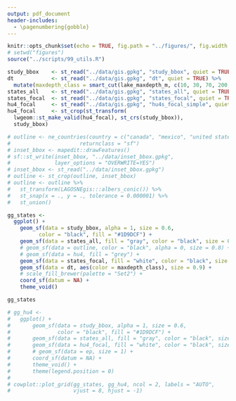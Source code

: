 ```yaml
---
output: pdf_document
header-includes: 
  - \pagenumbering{gobble}
---
```


```r
knitr::opts_chunk$set(echo = TRUE, fig.path = "../figures/", fig.width = 6.5, fig.height = 4.5)
# setwd("figures")
source("../scripts/99_utils.R")
```

```r
study_bbox    <- st_read("../data/gis.gpkg", "study_bbox", quiet = TRUE)
dt            <- st_read("../data/gis.gpkg", "dt", quiet = TRUE) %>%
  mutate(maxdepth_class = smart_cut(lake_maxdepth_m, c(10, 30, 70, 200, Inf)))
states_all    <- st_read("../data/gis.gpkg", "states_all", quiet = TRUE)
states_focal  <- st_read("../data/gis.gpkg", "states_focal", quiet = TRUE)
hu4_focal     <- st_read("../data/gis.gpkg", "hu4s_focal_simple", quiet = TRUE)
hu4_focal     <- st_crop(st_transform(
  lwgeom::st_make_valid(hu4_focal), st_crs(study_bbox)), 
  study_bbox)

# outline <- ne_countries(country = c("canada", "mexico", "united states of america"), 
#                      returnclass = "sf")
# inset_bbox <- mapedit::drawFeatures()
# sf::st_write(inset_bbox, "../data/inset_bbox.gpkg", 
#              layer_options = "OVERWRITE=YES")
# inset_bbox <- st_read("../data/inset_bbox.gpkg")
# outline <- st_crop(outline, inset_bbox)
# outline <- outline %>%
#   st_transform(LAGOSNEgis:::albers_conic()) %>%
#   st_snap(x = ., y = ., tolerance = 0.000001) %>%
#   st_union()

gg_states <- 
  ggplot() + 
    geom_sf(data = study_bbox, alpha = 1, size = 0.6, 
          color = "black", fill = "#1D9DCF") +
    geom_sf(data = states_all, fill = "gray", color = "black", size = 0.3) +
    # geom_sf(data = outline, color = "black", alpha = 0, size = 0.8) +
    # geom_sf(data = hu4, fill = "grey") +
    geom_sf(data = states_focal, fill = "white", color = "black", size = 0.4) + 
    geom_sf(data = dt, aes(color = maxdepth_class), size = 0.9) +
    # scale_fill_brewer(palette = "Set2") +
    coord_sf(datum = NA) +
    theme_void()

gg_states

# gg_hu4 <- 
#   ggplot() + 
#       geom_sf(data = study_bbox, alpha = 1, size = 0.6, 
#               color = "black", fill = "#1D9DCF") +
#       geom_sf(data = states_all, fill = "gray", color = "black", size = 0.3) +
#       geom_sf(data = hu4_focal, fill = "white", color = "black", size = 0.4) +
#       # geom_sf(data = ep, size = 1) +
#       coord_sf(datum = NA) +
#       theme_void() + 
#       theme(legend.position = 0)
# 
# cowplot::plot_grid(gg_states, gg_hu4, ncol = 2, labels = "AUTO", 
#                    vjust = 8, hjust = -1)
```
